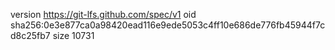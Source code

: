 version https://git-lfs.github.com/spec/v1
oid sha256:0e3e877ca0a98420ead116e9ede5053c4ff10e686de776fb45944f7cd8c25fb7
size 10731
